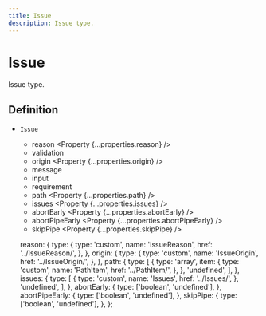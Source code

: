 ```yaml
---
title: Issue
description: Issue type.
---
```



# Issue

Issue type.

## Definition

- `Issue` <Property type="object" />
  - reason <Property {...properties.reason} />
  - validation <Property type="string" />
  - origin <Property {...properties.origin} />
  - message <Property type="string" />
  - input <Property type="unknown" />
  - requirement <Property type="unknown" />
  - path <Property {...properties.path} />
  - issues <Property {...properties.issues} />
  - abortEarly <Property {...properties.abortEarly} />
  - abortPipeEarly <Property {...properties.abortPipeEarly} />
  - skipPipe <Property {...properties.skipPipe} />

  reason: {
    type: {
      type: 'custom',
      name: 'IssueReason',
      href: '../IssueReason/',
    },
  },
  origin: {
    type: {
      type: 'custom',
      name: 'IssueOrigin',
      href: '../IssueOrigin/',
    },
  },
  path: {
    type: [
      {
        type: 'array',
        item: {
          type: 'custom',
          name: 'PathItem',
          href: '../PathItem/',
        },
      },
      'undefined',
    ],
  },
  issues: {
    type: [
      {
        type: 'custom',
        name: 'Issues',
        href: '../Issues/',
      },
      'undefined',
    ],
  },
  abortEarly: {
    type: ['boolean', 'undefined'],
  },
  abortPipeEarly: {
    type: ['boolean', 'undefined'],
  },
  skipPipe: {
    type: ['boolean', 'undefined'],
  },
};
